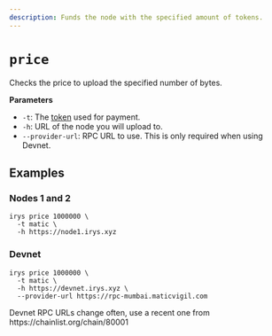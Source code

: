 ```yaml
---
description: Funds the node with the specified amount of tokens.
---
```



# `price`

Checks the price to upload the specified number of bytes.

**Parameters**

<div className="-mt-6" />

-   `-t`: The [token](/overview/supported-tokens) used for payment.
-   `-h`: URL of the node you will upload to.
-   `--provider-url`: RPC URL to use. This is only required when using Devnet.

## Examples

### Nodes 1 and 2

```console
irys price 1000000 \
  -t matic \
  -h https://node1.irys.xyz
```

### Devnet

```console
irys price 1000000 \
  -t matic \
  -h https://devnet.irys.xyz \
  --provider-url https://rpc-mumbai.maticvigil.com
```

<Callout type="info" emoji="ℹ️">
	Devnet RPC URLs change often, use a recent one from https://chainlist.org/chain/80001
</Callout>
